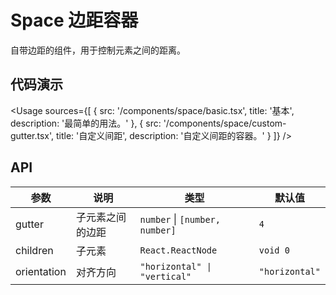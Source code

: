 
# Space 边距容器

自带边距的组件，用于控制元素之间的距离。

## 代码演示

<Usage
  sources={[
    {
      src: '/components/space/basic.tsx',
      title: '基本',
      description: '最简单的用法。'
    },
    {
      src: '/components/space/custom-gutter.tsx',
      title: '自定义间距',
      description: '自定义间距的容器。'
    }
  ]}
/>

## API

| 参数        | 说明             | 类型                           | 默认值         |
| ----------- | ---------------- | ------------------------------ | -------------- |
| gutter      | 子元素之间的边距 | `number` \| `[number, number]` | `4`            |
| children    | 子元素           | `React.ReactNode`              | `void 0`       |
| orientation | 对齐方向         | `"horizontal" \| "vertical"`   | `"horizontal"` |
